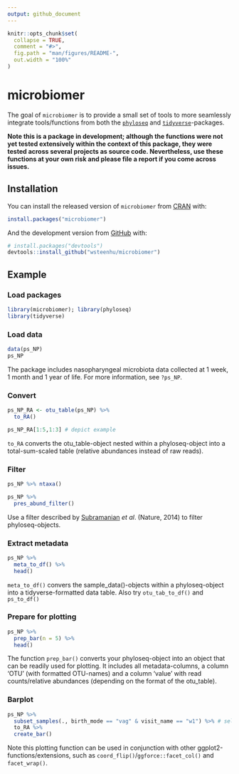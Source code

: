 ```yaml
---
output: github_document
---
```


<!-- README.md is generated from README.Rmd. Please edit that file -->

```r
knitr::opts_chunk$set(
  collapse = TRUE,
  comment = "#>",
  fig.path = "man/figures/README-",
  out.width = "100%"
)
```

# microbiomer

<!-- badges: start -->
<!-- badges: end -->

The goal of `microbiomer` is to provide a small set of tools to more seamlessly integrate tools/functions from both the [`phyloseq`](https://joey711.github.io/phyloseq/) and [`tidyverse`](https://www.tidyverse.org)-packages.

**Note this is a package in development; although the functions were not yet tested extensively within the context of this package, they were tested across several projects as source code. Nevertheless, use these functions at your own risk and please file a report if you come across issues.**

## Installation

You can install the released version of `microbiomer` from [CRAN](https://CRAN.R-project.org) with:

``` r
install.packages("microbiomer")
```

And the development version from [GitHub](https://github.com/) with:

``` r
# install.packages("devtools")
devtools::install_github("wsteenhu/microbiomer")
```
## Example

### Load packages

```r
library(microbiomer); library(phyloseq)
library(tidyverse)
```

### Load data

```r
data(ps_NP)
ps_NP
```

The package includes nasopharyngeal microbiota data collected at 1 week, 1 month and 1 year of life. For more information, see `?ps_NP`.

### Convert

```r
ps_NP_RA <- otu_table(ps_NP) %>%
  to_RA() 

ps_NP_RA[1:5,1:3] # depict example
```

`to_RA` converts the otu_table-object nested within a phyloseq-object into a total-sum-scaled table (relative abundances instead of raw reads).

### Filter

```r
ps_NP %>% ntaxa()

ps_NP %>%
  pres_abund_filter()
```

Use a filter described by [Subramanian](https://www.nature.com/articles/nature13421) _et al_. (Nature, 2014) to filter phyloseq-objects.

### Extract metadata

```r
ps_NP %>%
  meta_to_df() %>%
  head()
```

`meta_to_df()` convers the sample_data()-objects within a phyloseq-object into a tidyverse-formatted data table. Also try `otu_tab_to_df()` and `ps_to_df()`

### Prepare for plotting

```r
ps_NP %>%
  prep_bar(n = 5) %>%
  head()
```

The function `prep_bar()` converts your phyloseq-object into an object that can be readily used for plotting. It includes all metadata-columns, a column 'OTU' (with formatted OTU-names) and a column 'value' with read counts/relative abundances (depending on the format of the otu_table).

### Barplot

```r
ps_NP %>% 
  subset_samples(., birth_mode == "vag" & visit_name == "w1") %>% # select samples
  to_RA %>%
  create_bar()
```

Note this plotting function can be used in conjunction with other ggplot2-functions/extensions, such as `coord_flip()`/`ggforce::facet_col()` and `facet_wrap()`.
